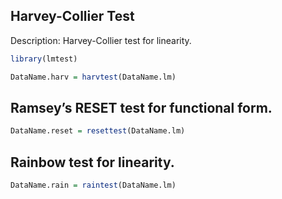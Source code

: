 ## Harvey-Collier Test
Description: Harvey-Collier test for linearity.


```r
library(lmtest)
```

```r
DataName.harv = harvtest(DataName.lm)
```

## Ramsey's RESET test for functional form.

```r
DataName.reset = resettest(DataName.lm)
```

## Rainbow test for linearity.




```r
DataName.rain = raintest(DataName.lm)
```
